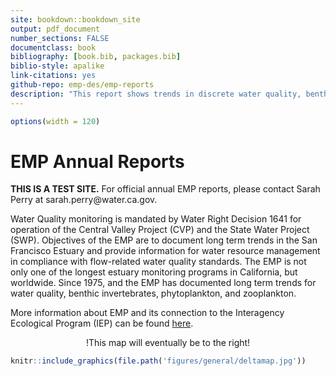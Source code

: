 ```yaml
--- 
site: bookdown::bookdown_site
output: pdf_document
number_sections: FALSE
documentclass: book
bibliography: [book.bib, packages.bib]
biblio-style: apalike
link-citations: yes
github-repo: emp-des/emp-reports
description: "This report shows trends in discrete water quality, benthic invertebrates, phytoplankton, and zooplankton collected by EMP."
---
```

```r
options(width = 120)
```

# EMP Annual Reports
<b>THIS IS A TEST SITE.</b> For official annual EMP reports, please contact Sarah Perry at sarah.perry@water.ca.gov.

Water Quality monitoring is mandated by Water Right Decision 1641 for operation of the Central Valley Project (CVP) and the State Water Project (SWP). Objectives of the EMP are to document long term trends in the San Francisco Estuary and provide information for water resource management in compliance with flow-related water quality standards. The EMP is not only one of the longest estuary monitoring programs in California, but worldwide. Since 1975, and the EMP has documented long term trends for water quality, benthic invertebrates, phytoplankton, and zooplankton.

More information about EMP and its connection to the Interagency Ecological Program (IEP) can be found [here](https://water.ca.gov/Programs/Environmental-Services/Interagency-Ecological-Program).

<center>!This map will eventually be to the right!</center>
```r
knitr::include_graphics(file.path('figures/general/deltamap.jpg'))
```


